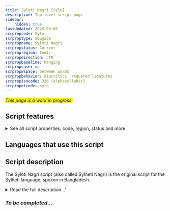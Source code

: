 ```yaml
---
title: Syloti Nagri [Sylo]
description: Top-level script page
sidebar:
    hidden: true
lastUpdated: 2025-08-06
scrpropcode: Sylo
scrproptype: abugida
scrpropname: Syloti Nagri
scrpropstatus: Current
scrpropregion: Indic
scrpropdirection: LTR
scrpropbaseline: hanging
scrpropcase: no
scrpropwspace: between words
scrpropbehavior: diacritics, required ligatures
scrpropisocode: 316 (alphasyllabic)
scrpropotcode: sylo
---
```


<span style='background-color:yellow'>_This page is a work in progress._</span>


## Script features

<details>
<summary> See all script properties: code, region, status and more</summary>
<ScriptInfo />
</details>

## Languages that use this script

<WsList script='Sylo' wsMax='5' />

## Script description

The Syloti Nagri script (also called Sylheti Nagri) is the original script for the Sylheti language, spoken in Bangladesh.

<details><summary>Read the full description...'</summary>_Not yet available._</details>

### _To be completed..._

